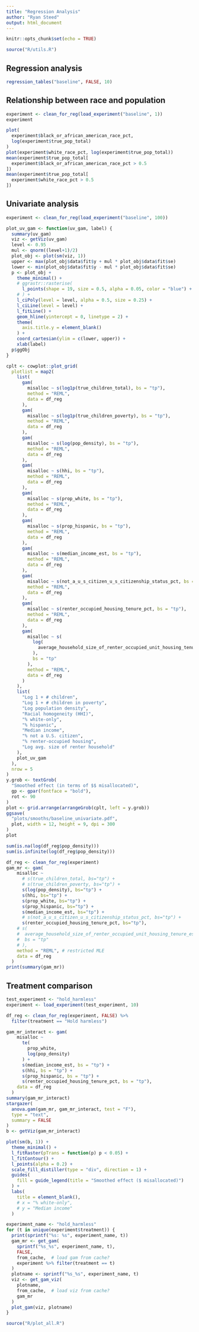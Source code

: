 ```yaml
---
title: "Regression Analysis"
author: "Ryan Steed"
output: html_document
---
```


```r
knitr::opts_chunk$set(echo = TRUE)
```

```r
source("R/utils.R")
```

## Regression analysis
```r
regression_tables("baseline", FALSE, 10)
```

## Relationship between race and population
```r
experiment <- clean_for_reg(load_experiment("baseline", 1))
experiment
```

```r
plot(
  experiment$black_or_african_american_race_pct,
  log(experiment$true_pop_total)
)
plot(experiment$white_race_pct, log(experiment$true_pop_total))
mean(experiment$true_pop_total[
  experiment$black_or_african_american_race_pct > 0.5
])
mean(experiment$true_pop_total[
  experiment$white_race_pct > 0.5
])
```

## Univariate analysis
```r
experiment <- clean_for_reg(load_experiment("baseline", 100))
```
```r
plot_uv_gam <- function(uv_gam, label) {
  summary(uv_gam)
  viz <- getViz(uv_gam)
  level <- 0.95
  mul <- qnorm((level+1)/2)
  plot_obj <- plot(sm(viz, 1))
  upper <- max(plot_obj$data$fit$y + mul * plot_obj$data$fit$se)
  lower <- min(plot_obj$data$fit$y - mul * plot_obj$data$fit$se)
  p <- plot_obj +
    theme_minimal() +
    # ggrastr::rasterise(
      l_points(shape = 19, size = 0.5, alpha = 0.05, color = "blue") +
    # ) +
    l_ciPoly(level = level, alpha = 0.5, size = 0.25) +
    l_ciLine(level = level) +
    l_fitLine() +
    geom_hline(yintercept = 0, linetype = 2) +
    theme(
      axis.title.y = element_blank()
    ) +
    coord_cartesian(ylim = c(lower, upper)) +
    xlab(label)
  p$ggObj
}

cplt <- cowplot::plot_grid(
  plotlist = map2(
    list(
      gam(
        misalloc ~ s(log1p(true_children_total), bs = "tp"),
        method = "REML",
        data = df_reg
      ),
      gam(
        misalloc ~ s(log1p(true_children_poverty), bs = "tp"),
        method = "REML",
        data = df_reg
      ),
      gam(
        misalloc ~ s(log(pop_density), bs = "tp"),
        method = "REML",
        data = df_reg
      ),
      gam(
        misalloc ~ s(hhi, bs = "tp"),
        method = "REML",
        data = df_reg
      ),
      gam(
        misalloc ~ s(prop_white, bs = "tp"),
        method = "REML",
        data = df_reg
      ),
      gam(
        misalloc ~ s(prop_hispanic, bs = "tp"),
        method = "REML",
        data = df_reg
      ),
      gam(
        misalloc ~ s(median_income_est, bs = "tp"),
        method = "REML",
        data = df_reg
      ),
      gam(
        misalloc ~ s(not_a_u_s_citizen_u_s_citizenship_status_pct, bs = "tp"),
        method = "REML",
        data = df_reg
      ),
      gam(
        misalloc ~ s(renter_occupied_housing_tenure_pct, bs = "tp"),
        method = "REML",
        data = df_reg
      ),
      gam(
        misalloc ~ s(
          log(
            average_household_size_of_renter_occupied_unit_housing_tenure_est
          ),
          bs = "tp"
        ),
        method = "REML",
        data = df_reg
      )
    ),
    list(
      "Log 1 + # children",
      "Log 1 + # children in poverty",
      "Log population density",
      "Racial homogeneity (HHI)",
      "% white-only",
      "% hispanic",
      "Median income",
      "% not a U.S. citizen",
      "% renter-occupied housing",
      "Log avg. size of renter household"
    ),
    plot_uv_gam
  ),
  nrow = 5
)
y.grob <- textGrob(
  "Smoothed effect (in terms of $$ misallocated)",
  gp <- gpar(fontface = "bold"),
  rot <- 90
)
plot <- grid.arrange(arrangeGrob(cplt, left = y.grob))
ggsave(
  "plots/smooths/baseline_univariate.pdf",
  plot, width = 12, height = 9, dpi = 300
)
plot
```
```r
sum(is.na(log(df_reg$pop_density)))
sum(is.infinite(log(df_reg$pop_density)))
```

```r
df_reg <- clean_for_reg(experiment)
gam_mr <- gam(
    misalloc ~
      # s(true_children_total, bs="tp") +
      # s(true_children_poverty, bs="tp") +
      s(log(pop_density), bs="tp") +
      s(hhi, bs="tp") +
      s(prop_white, bs="tp") +
      s(prop_hispanic, bs="tp") +
      s(median_income_est, bs="tp") +
      # s(not_a_u_s_citizen_u_s_citizenship_status_pct, bs="tp") +
      s(renter_occupied_housing_tenure_pct, bs="tp"),
    # s(
    #  average_household_size_of_renter_occupied_unit_housing_tenure_est,
    #  bs = "tp"
    # ),
    method = "REML", # restricted MLE
    data = df_reg
  )
print(summary(gam_mr))
```

## Treatment comparison
```r
test_experiment <- "hold_harmless"
experiment <- load_experiment(test_experiment, 10)
```

```r
df_reg <- clean_for_reg(experiment, FALSE) %>%
  filter(treatment == "Hold harmless")
```

```r
gam_mr_interact <- gam(
    misalloc ~
      te(
        prop_white,
        log(pop_density)
      ) +
      s(median_income_est, bs = "tp") +
      s(hhi, bs = "tp") +
      s(prop_hispanic, bs = "tp") +
      s(renter_occupied_housing_tenure_pct, bs = "tp"),
    data = df_reg
  )
summary(gam_mr_interact)
stargazer(
  anova.gam(gam_mr, gam_mr_interact, test = "F"),
  type = "text",
  summary = FALSE
)
b <- getViz(gam_mr_interact)
```
```r
plot(sm(b, 1)) +
  theme_minimal() +
  l_fitRaster(pTrans = function(p) p < 0.05) +
  l_fitContour() +
  l_points(alpha = 0.2) +
  scale_fill_distiller(type = "div", direction = 1) +
  guides(
    fill = guide_legend(title = "Smoothed effect ($ misallocated)")
  ) +
  labs(
    title = element_blank(),
    # x = "% white-only",
    # y = "Median income"
  )
```


```r
experiment_name <- "hold_harmless"
for (t in unique(experiment$treatment)) {
  print(sprintf("%s: %s", experiment_name, t))
  gam_mr <- get_gam(
    sprintf("%s_%s", experiment_name, t),
    FALSE,
    from_cache,  # load gam from cache?
    experiment %>% filter(treatment == t)
  )
  plotname <- sprintf("%s_%s", experiment_name, t)
  viz <- get_gam_viz(
    plotname,
    from_cache,  # load viz from cache?
    gam_mr
  )
  plot_gam(viz, plotname)
}
```

```r
source("R/plot_all.R")
```

